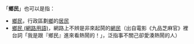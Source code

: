 「'''鄉民'''」也可以是指：
* [[鄉民|鄉民]]，行政區劃[[鄉|鄉]]的[[居民|居民]]
*[[鄉民_(網路用語)|鄉民 (網路用語)]]，網路上不辨是非來起鬨的[[網民|網民]]（出自電影《九品芝麻官》裡台詞「我是跟『鄉民』進來看熱鬧的！」，泛指事不關己卻愛湊熱鬧的人）
{{disambig|Cat=二字中國相關消歧義}}